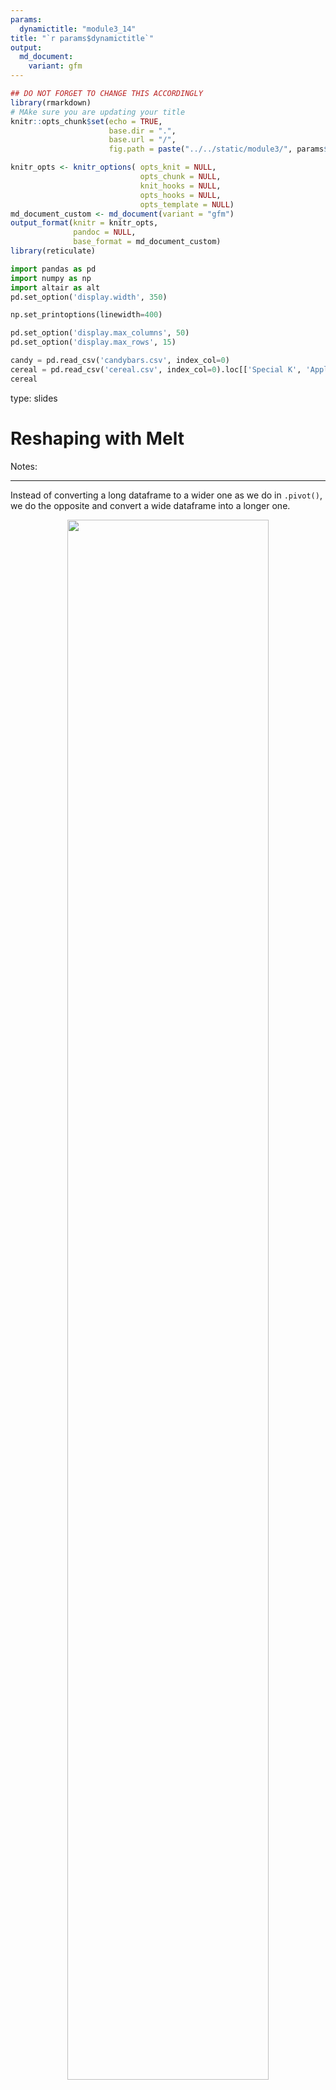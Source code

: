 ```yaml
---
params:
  dynamictitle: "module3_14"
title: "`r params$dynamictitle`"
output: 
  md_document:
    variant: gfm
---
```



```r
## DO NOT FORGET TO CHANGE THIS ACCORDINGLY 
library(rmarkdown)
# MAke sure you are updating your title 
knitr::opts_chunk$set(echo = TRUE,
                      base.dir = ".", 
                      base.url = "/",
                      fig.path = paste("../../static/module3/", params$dynamictitle,"/", sep = ""))

knitr_opts <- knitr_options( opts_knit = NULL,
                             opts_chunk = NULL,
                             knit_hooks = NULL,
                             opts_hooks = NULL,
                             opts_template = NULL)
md_document_custom <- md_document(variant = "gfm")
output_format(knitr = knitr_opts,
              pandoc = NULL,
              base_format = md_document_custom)
library(reticulate)

```


```python
import pandas as pd
import numpy as np
import altair as alt
pd.set_option('display.width', 350)

np.set_printoptions(linewidth=400)

pd.set_option('display.max_columns', 50)
pd.set_option('display.max_rows', 15)

candy = pd.read_csv('candybars.csv', index_col=0)
cereal = pd.read_csv('cereal.csv', index_col=0).loc[['Special K', 'Apple Jacks', 'Raisin Bran', 'Cheerios', 'Wheaties' ], [ 'mfr', 'calories', 'protein']].reset_index()
cereal
```

type: slides

# Reshaping with Melt

Notes: <br>

---

Instead of converting a long dataframe to a wider one as we do in `.pivot()`, we do the opposite and convert a wide dataframe into a longer one. 

<center><img src='/module3/melt_piv.png' width="80%"></center>

Notes: 
In the last section we discussed how `pandas` provides 2 functions for reshaping data; <a href="https://pandas.pydata.org/docs/reference/api/pandas.melt.html" target="_blank">`.melt()`</a> and <a href="https://pandas.pydata.org/pandas-docs/stable/reference/api/pandas.DataFrame.pivot.html" target="_blank">`.pivot()`</a> . 

We are going to spend this next section discussing `.melt()` which is simply the reverse transformation of `.pivot()`. 

---



```python
cereal
```




Notes: 

Let's take a look at a subset of our the cereal data we've been working with. 

We can see there are 5 rows and 2 numerical columns; `calories` and `protein`.  
Perhaps we would prefer if this was transformed into a long dataframe.

How would we do it?

---


<br>
<br>
<center><img src='/module3/melt_right.png' width="100%"></center>


Notes: We can use melt!


---

## Melt



```python
melted_cereal  = (cereal.melt(id_vars=['name', 'mfr'] , 
                              value_vars=['calories', 'protein'], 
                              var_name='nutrition', 
                              value_name='value')
                  )
melted_cereal
```



Notes: 

Let's attempt to melt the `calories` and `protein` columns into a single one named `nutrition` with the values expressed in a column named `value`. Exactly like we started with when we used `.pivot()` in the last section.

It's not quite in the same order, but we can agree that its what we want.

---



<center><img src='/module3/melt_right.png' width="60%"></center>


  ```python
melted_cereal  = (cereal.melt(id_vars=['name', 'mfr'], 
                              value_vars=['calories', 'protein'], 
                              var_name='nutrition', 
                              value_name='value')
                  )
  ```
  

Notes: 

Let's try to understand what happened. 


- The identifying column and the columns we wanted to keep, are specified in the `id_vars` argument.
- the columns `calories` and `protein` are called in `value_vars` and melted down into a single column named `nutrition`. 
- We named the new column using the argument `var_name`.
- The calorie and protein measurements are housed in the new column named `value` that we name using the `value_name` argument. 
  
Although this verb takes 4 arguments and pivot only takes 3, we do not need to reset our index after melting. 

---

# Let’s practice what we learned!

Notes: <br>
